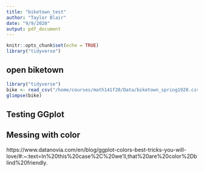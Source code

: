 ```yaml
---
title: "biketown_test"
author: "Taylor Blair"
date: "9/9/2020"
output: pdf_document
---
```


```r
knitr::opts_chunk$set(echo = TRUE)
library("tidyverse")
```


## open biketown
```r
library("tidyverse")
bike <- read_csv("/home/courses/math141f20/Data/biketown_spring1920.csv")
glimpse(bike)
```

## Testing GGplot

## Messing with color
https://www.datanovia.com/en/blog/ggplot-colors-best-tricks-you-will-love/#:~:text=In%20this%20case%2C%20we'll,that%20are%20color%2Dblind%20friendly.
